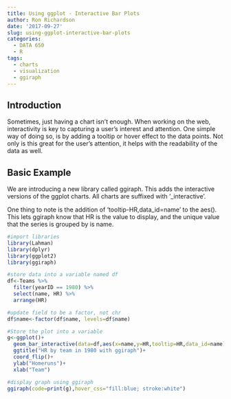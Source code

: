 ```yaml
---
title: Using ggplot - Interactive Bar Plots
author: Ron Richardson
date: '2017-09-27'
slug: using-ggplot-interactive-bar-plots
categories:
  - DATA 650
  - R
tags:
  - charts
  - visualization
  - ggiraph
---
```


## Introduction

Sometimes, just having a chart isn't enough. When working on the web, interactivity is key to capturing a user's interest and attention.  One simple way of doing so, is by adding a tooltip or hover effect to the data points.  Not only is this great for the user's attention, it helps with the readability of the data as well.

## Basic Example

We are introducing a new library called ggiraph. This adds the interactive versions of the ggplot charts.  All charts are suffixed with '_interactive'.

One thing to note is the addition of 'tooltip-HR,data_id=name' to the aes(). This lets ggiraph know that HR is the value to display, and the unique value that the series is grouped by is name. 

```r
#import libraries
library(Lahman)
library(dplyr)
library(ggplot2)
library(ggiraph)

#store data into a variable named df
df<-Teams %>%
  filter(yearID == 1980) %>%
  select(name, HR) %>%
  arrange(HR)

#update field to be a factor, not chr
df$name<-factor(df$name, levels=df$name)

#Store the plot into a variable
g<-ggplot()+
  geom_bar_interactive(data=df,aes(x=name,y=HR,tooltip=HR,data_id=name), stat="identity", color="blue", fill="white")+
  ggtitle("HR by team in 1980 with ggiraph")+
  coord_flip()+
  ylab("Homeruns")+
  xlab("Team")

#display graph using ggiraph
ggiraph(code=print(g),hover_css="fill:blue; stroke:white")
```